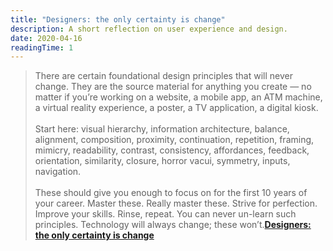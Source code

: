 ```yaml
---
title: "Designers: the only certainty is change"
description: A short reflection on user experience and design.
date: 2020-04-16
readingTime: 1
---
```


>There are certain foundational design principles that will never change. They are the source material for anything you create — no matter if you’re working on a website, a mobile app, an ATM machine, a virtual reality experience, a poster, a TV application, a digital kiosk.<br /><br />
Start here: visual hierarchy, information architecture, balance, alignment, composition, proximity, continuation, repetition, framing, mimicry, readability, contrast, consistency, affordances, feedback, orientation, similarity, closure, horror vacui, symmetry, inputs, navigation.<br /><br />
These should give you enough to focus on for the first 10 years of your career. Master these. Really master these. Strive for perfection. Improve your skills. Rinse, repeat. You can never un-learn such principles. Technology will always change; these won’t.**[Designers: the only certainty is change](https://uxdesign.cc/designers-the-only-certainty-is-change-930a2af62ad)**